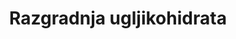 ---
title: Razgradnja ugljikohidrata
description: Mehanizmi razgradnje ugljikohidrata kod bakterija
---